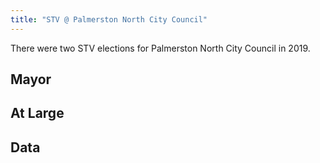 ```yaml
---
title: "STV @ Palmerston North City Council"
---
```


There were two STV elections for Palmerston North City Council in 2019.

## Mayor


## At Large



## Data

